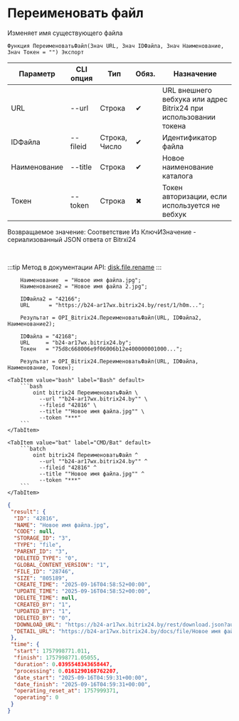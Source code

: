 ﻿---
sidebar_position: 10
description: Переименовать файл и другие функции для работы с Bitrix24 в Открытом пакете интеграций - бесплатной open-source библиотеке интеграций для 1С:Предприятие 8, OneScript и CLI
keywords: [1C, 1С, 1С:Предприятие, 1С:Предприятие 8.3, API, Интеграция, Сервисы, Обмен, OneScript, CLI, Bitrix24]
---


# Переименовать файл
 Изменяет имя существующего файла



`Функция ПереименоватьФайл(Знач URL, Знач IDФайла, Знач Наименование, Знач Токен = "") Экспорт`

  | Параметр | CLI опция | Тип | Обяз. | Назначение |
  |-|-|-|-|-|
  | URL | --url | Строка | &#x2714; | URL внешнего вебхука или адрес Bitrix24 при использовании токена |
  | IDФайла | --fileid | Строка, Число | &#x2714; | Идентификатор файла |
  | Наименование | --title | Строка | &#x2714; | Новое наименование каталога |
  | Токен | --token | Строка | &#x2716; | Токен авторизации, если используется не вебхук |

  
  Возвращаемое значение:   Соответствие Из КлючИЗначение - сериализованный JSON ответа от Bitrxi24

<br/>

:::tip
Метод в документации API: [disk.file.rename](https://dev.1c-bitrix.ru/rest_help/disk/file/disk_file_rename.php)
:::
<br/>



```bsl title="Пример использования для 1С:Предприятие/OneScript"
    Наименование  = "Новое имя файла.jpg";
    Наименование2 = "Новое имя файла 2.jpg";

    IDФайла2 = "42166";
    URL      = "https://b24-ar17wx.bitrix24.by/rest/1/h0m...";

    Результат = OPI_Bitrix24.ПереименоватьФайл(URL, IDФайла2, Наименование2);

    IDФайла = "42168";
    URL     = "b24-ar17wx.bitrix24.by";
    Токен   = "75d8c668006e9f06006b12e400000001000...";

    Результат = OPI_Bitrix24.ПереименоватьФайл(URL, IDФайла, Наименование, Токен);
```
    

 <Tabs>
  
    <TabItem value="bash" label="Bash" default>
        ```bash
            oint bitrix24 ПереименоватьФайл \
              --url ""b24-ar17wx.bitrix24.by"" \
              --fileid "42816" \
              --title ""Новое имя файла.jpg"" \
              --token "***"
        ```
    </TabItem>
  
    <TabItem value="bat" label="CMD/Bat" default>
        ```batch
            oint bitrix24 ПереименоватьФайл ^
              --url ""b24-ar17wx.bitrix24.by"" ^
              --fileid "42816" ^
              --title ""Новое имя файла.jpg"" ^
              --token "***"
        ```
    </TabItem>
</Tabs>


```json title="Результат"
{
 "result": {
  "ID": "42816",
  "NAME": "Новое имя файла.jpg",
  "CODE": null,
  "STORAGE_ID": "3",
  "TYPE": "file",
  "PARENT_ID": "3",
  "DELETED_TYPE": "0",
  "GLOBAL_CONTENT_VERSION": "1",
  "FILE_ID": "28746",
  "SIZE": "805189",
  "CREATE_TIME": "2025-09-16T04:58:52+00:00",
  "UPDATE_TIME": "2025-09-16T04:58:52+00:00",
  "DELETE_TIME": null,
  "CREATED_BY": "1",
  "UPDATED_BY": "1",
  "DELETED_BY": "0",
  "DOWNLOAD_URL": "https://b24-ar17wx.bitrix24.by/rest/download.json?auth=80fbc868006e9f06006b12e40000000100000737e2110c1e746cde45abb64b2e87cc9f&token=disk%7CaWQ9NDI4MTYmXz1BQWNOVEp0MExsYkpqaVREUWNWTUxhUGJqWnhPalJObQ%3D%3D%7CImRvd25sb2FkfGRpc2t8YVdROU5ESTRNVFltWHoxQlFXTk9WRXAwTUV4c1lrcHFhVlJFVVdOV1RVeGhVR0pxV25oUGFsSk9iUT09fDgwZmJjODY4MDA2ZTlmMDYwMDZiMTJlNDAwMDAwMDAxMDAwMDA3MzdlMjExMGMxZTc0NmNkZTQ1YWJiNjRiMmU4N2NjOWYi.UuCwc3vNQMUS9V7k1TL0w3laZfOjOCTKhGAgYRxnNTk%3D",
  "DETAIL_URL": "https://b24-ar17wx.bitrix24.by/docs/file/Новое имя файла.jpg"
 },
 "time": {
  "start": 1757998771.011,
  "finish": 1757998771.05055,
  "duration": 0.0395548343658447,
  "processing": 0.0161290168762207,
  "date_start": "2025-09-16T04:59:31+00:00",
  "date_finish": "2025-09-16T04:59:31+00:00",
  "operating_reset_at": 1757999371,
  "operating": 0
 }
}
```

